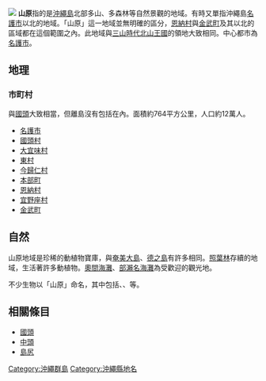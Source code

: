[[File:North Region of Okinawa Island.gif|thumb|
{{Legend|#31639C|[[國頭|國頭]]。[[沖繩島|沖繩島]]部分大致為山原。}}]]
'''山原'''指的是[[沖繩島|沖繩島]]北部多山、多森林等自然景觀的地域。有時又單指沖繩島[[名護市|名護市]]以北的地域。「山原」這一地域並無明確的區分，[[恩納村|恩納村]]與[[金武町|金武町]]及其以北的區域都在這個範圍之內。此地域與[[三山時代|三山時代]][[北山王國|北山王國]]的領地大致相同。中心都市為[[名護市|名護市]]。
==地理==
===市町村===
與[[國頭|國頭]]大致相當，但離島沒有包括在內。面積約764平方公里，人口約12萬人。

*[[名護市|名護市]]
*[[國頭村|國頭村]]
*[[大宜味村|大宜味村]]
*[[東村|東村]]
*[[今歸仁村|今歸仁村]]
*[[本部町|本部町]]
*[[恩納村|恩納村]]
*[[宜野座村|宜野座村]]
*[[金武町|金武町]]

==自然==
山原地域是珍稀的動植物寶庫，與[[奄美大島|奄美大島]]、[[德之島|德之島]]有許多相同。[[照葉林|照葉林]]存續的地域，生活著許多動植物。[[奧間海灘|奧間海灘]]、[[部瀨名海灘|部瀨名海灘]]為受歡迎的觀光地。

不少生物以「山原」命名，其中包括{{link-en|山原頰髭蝙蝠|Yanbaru whiskered bat}}、{{link-en|山原水雞|Okinawa rail}}、{{link-ja|山原手長黃金蟲|ヤンバルテナガコガネ}}等。

==相關條目==
*[[國頭|國頭]]
*[[中頭|中頭]]
*[[島尻|島尻]]

[[Category:沖繩群島|Category:沖繩群島]]
[[Category:沖繩縣地名|Category:沖繩縣地名]]